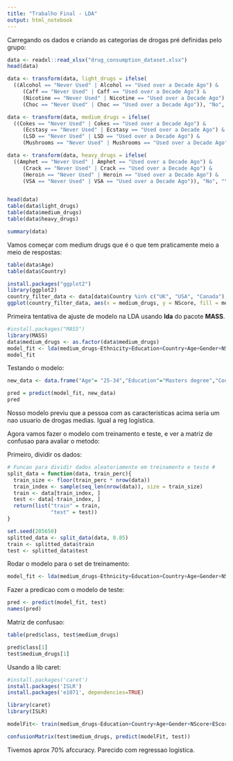 ```yaml
---
title: "Trabalho Final - LDA"
output: html_notebook
---
```


Carregando os dados e criando as categorias de drogas pré definidas pelo grupo:

```r
data <- readxl::read_xlsx("drug_consumption_dataset.xlsx")
head(data)

data <- transform(data, light_drugs = ifelse(
  ((Alcohol == "Never Used" | Alcohol == "Used over a Decade Ago") &
     (Caff == "Never Used" | Caff == "Used over a Decade Ago") &
     (Nicotine == "Never Used" | Nicotine == "Used over a Decade Ago") &
     (Choc == "Never Used" | Choc == "Used over a Decade Ago")), "No", "Yes"))

data <- transform(data, medium_drugs = ifelse(
  ((Cokes == "Never Used" | Cokes == "Used over a Decade Ago") &
     (Ecstasy == "Never Used" | Ecstasy == "Used over a Decade Ago") &
     (LSD == "Never Used" | LSD == "Used over a Decade Ago") &
     (Mushrooms == "Never Used" | Mushrooms == "Used over a Decade Ago")), "No", "Yes"))

data <- transform(data, heavy_drugs = ifelse(
  ((Amphet == "Never Used" | Amphet == "Used over a Decade Ago") &
     (Crack == "Never Used" | Crack == "Used over a Decade Ago") &
     (Heroin == "Never Used" | Heroin == "Used over a Decade Ago") &
     (VSA == "Never Used" | VSA == "Used over a Decade Ago")), "No", "Yes"))


head(data)
table(data$light_drugs)
table(data$medium_drugs)
table(data$heavy_drugs)

```


```r
summary(data)
```

Vamos começar com medium drugs que é o que tem praticamente meio a meio de respostas:

```r
table(data$Age)
table(data$Country)
```


```r
install.packages("ggplot2")
library(ggplot2)
country_filter_data <- data[data$Country %in% c("UK", "USA", "Canada"),]
ggplot(country_filter_data, aes(x = medium_drugs, y = NScore, fill = medium_drugs)) +   geom_boxplot(size = .75) +   facet_grid(Country ~ Gender, margins = FALSE) +   theme(axis.text.x = element_text(angle = 45, hjust = 1, vjust = 1))
```

Primeira tentativa de ajuste de modelo na LDA usando **lda** do pacote **MASS**. 

```r
#install.packages("MASS")
library(MASS)
data$medium_drugs <- as.factor(data$medium_drugs)
model_fit <- lda(medium_drugs~Ethnicity+Education+Country+Age+Gender+NScore+EScore+OScore+AScore+CScore+Impulsive+SS+light_drugs, data = data)
model_fit

```

Testando o modelo:

```r
new_data <- data.frame("Age"= "25-34","Education"="Masters degree","Country"="Other","Gender"="Female","NScore"=30, "EScore"=55, "OScore"=50, "AScore"=60, "CScore"=60, "Impulsive"= 0.19268, "SS"= -0.84637, light_drugs="Yes", "Ethnicity"="White")

pred = predict(model_fit, new_data)
pred
```

Nosso modelo previu que a pessoa com as caracteristicas acima seria um nao usuario de drogas medias. Igual a reg logistica.

Agora vamos fazer o modelo com treinamento e teste, e ver a matriz de confusao para avaliar o metodo:

Primeiro, dividir os dados:
```r
# Funcao para dividir dados aleatoriamente em treinamento e teste #
split_data = function(data, train_perc){
  train_size <- floor(train_perc * nrow(data))
  train_index <- sample(seq_len(nrow(data)), size = train_size)
  train <- data[train_index, ]
  test <- data[-train_index, ]
  return(list("train" = train,
              "test" = test))
}

set.seed(205650)
splitted_data <- split_data(data, 0.85)
train <- splitted_data$train
test <- splitted_data$test

```

Rodar o modelo para o set de treinamento:
```r
model_fit <- lda(medium_drugs~Ethnicity+Education+Country+Age+Gender+NScore+EScore+OScore+AScore+CScore+Impulsive+SS+light_drugs, data = data)
```

Fazer a predicao com o modelo de teste: 

```r
pred <- predict(model_fit, test)
names(pred)
```

Matriz de confusao:

```r
table(pred$class, test$medium_drugs)

pred$class[1]
test$medium_drugs[1]

```


Usando a lib caret: 

```r
#install.packages('caret')
install.packages('ISLR')
install.packages('e1071', dependencies=TRUE)

library(caret)
library(ISLR)

modelFit<- train(medium_drugs~Education+Country+Age+Gender+NScore+EScore+OScore+AScore+CScore+Impulsive+SS, method='lda',preProcess=c('scale', 'center'), data=train)

confusionMatrix(test$medium_drugs, predict(modelFit, test))

```

Tivemos aprox 70% afccuracy. Parecido com regressao logistica.
